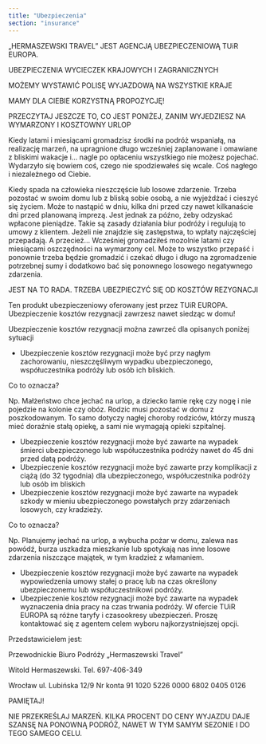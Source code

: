 ```yaml
---
title: "Ubezpieczenia"
section: "insurance"
---
```


„HERMASZEWSKI TRAVEL” JEST AGENCJĄ UBEZPIECZENIOWĄ TUiR EUROPA.

UBEZPIECZENIA WYCIECZEK KRAJOWYCH I ZAGRANICZNYCH

MOŻEMY WYSTAWIĆ POLISĘ WYJAZDOWĄ NA WSZYSTKIE KRAJE

MAMY DLA CIEBIE KORZYSTNĄ PROPOZYCJĘ!

PRZECZYTAJ JESZCZE TO, CO JEST PONIŻEJ, ZANIM WYJEDZIESZ NA WYMARZONY I KOSZTOWNY URLOP

Kiedy latami i miesiącami gromadzisz środki na podróż wspaniałą, na realizację marzeń, na upragnione długo wcześniej zaplanowane i omawiane z bliskimi wakacje i… nagle po opłaceniu wszystkiego nie możesz pojechać. Wydarzyło się bowiem coś, czego nie spodziewałeś się wcale. Coś nagłego i niezależnego od Ciebie.

Kiedy spada na człowieka nieszczęście lub losowe zdarzenie. Trzeba pozostać w swoim domu lub z bliską sobie osobą, a nie wyjeżdżać i cieszyć się życiem. Może to nastąpić w dniu, kilka dni przed czy nawet kilkanaście dni przed planowaną imprezą. Jest jednak za późno, żeby odzyskać wpłacone pieniądze. Takie są zasady działania biur podróży i regulują to umowy z klientem. Jeżeli nie znajdzie się zastępstwa, to wpłaty najczęściej przepadają. A przecież… Wcześniej gromadziłeś mozolnie latami czy miesiącami oszczędności na wymarzony cel. Może to wszystko przepaść i ponownie trzeba będzie gromadzić i czekać długo i długo na zgromadzenie potrzebnej sumy i dodatkowo bać się ponownego losowego negatywnego zdarzenia.

JEST NA TO RADA. TRZEBA UBEZPIECZYĆ SIĘ OD KOSZTÓW REZYGNACJI

Ten produkt ubezpieczeniowy oferowany jest przez TUiR EUROPA. Ubezpieczenie kosztów rezygnacji zawrzesz nawet siedząc w domu!

Ubezpieczenie kosztów rezygnacji można zawrzeć dla opisanych poniżej sytuacji

- Ubezpieczenie kosztów rezygnacji może być przy nagłym zachorowaniu, nieszczęśliwym wypadku ubezpieczonego, współuczestnika podróży lub osób ich bliskich.

Co to oznacza?

Np. Małżeństwo chce jechać na urlop, a dziecko łamie rękę czy nogę i nie pojedzie na kolonie czy obóz. Rodzic musi pozostać w domu z poszkodowanym. To samo dotyczy nagłej choroby rodziców, którzy muszą mieć doraźnie stałą opiekę, a sami nie wymagają opieki szpitalnej.

- Ubezpieczenie kosztów rezygnacji może być zawarte na wypadek śmierci ubezpieczonego lub współuczestnika podróży nawet do 45 dni przed datą podróży.
- Ubezpieczenie kosztów rezygnacji może być zawarte przy komplikacji z ciążą (do 32 tygodnia) dla ubezpieczonego, współuczestnika podróży lub osób im bliskich
- Ubezpieczenie kosztów rezygnacji może być zawarte na wypadek szkody w mieniu ubezpieczonego powstałych przy zdarzeniach losowych, czy kradzieży.

Co to oznacza?

Np. Planujemy jechać na urlop, a wybucha pożar w domu, zalewa nas powódź, burza uszkadza mieszkanie lub spotykają nas inne losowe zdarzenia niszczące majątek, w tym kradzież z włamaniem.

- Ubezpieczenie kosztów rezygnacji może być zawarte na wypadek wypowiedzenia umowy stałej o pracę lub na czas określony ubezpieczonemu lub współuczestnikowi podróży.
- Ubezpieczenie kosztów rezygnacji może być zawarte na wypadek wyznaczenia dnia pracy na czas trwania podróży.
W ofercie TUiR EUROPA są różne taryfy i czasookresy ubezpieczeń. Proszę kontaktować się z agentem celem wyboru najkorzystniejszej opcji.

Przedstawicielem jest:

Przewodnickie Biuro Podróży „Hermaszewski Travel”

Witold Hermaszewski. Tel. 697-406-349

Wrocław ul. Lubińska 12/9 Nr konta 91 1020 5226 0000 6802 0405 0126

PAMIĘTAJ!

NIE PRZEKREŚLAJ MARZEŃ. KILKA PROCENT DO CENY WYJAZDU DAJE SZANSĘ NA PONOWNĄ PODRÓŻ, NAWET W TYM SAMYM SEZONIE I DO TEGO SAMEGO CELU.